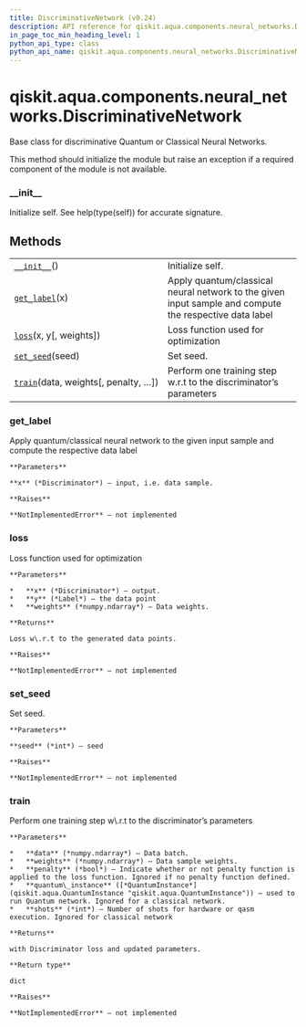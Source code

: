 ```yaml
---
title: DiscriminativeNetwork (v0.24)
description: API reference for qiskit.aqua.components.neural_networks.DiscriminativeNetwork in qiskit v0.24
in_page_toc_min_heading_level: 1
python_api_type: class
python_api_name: qiskit.aqua.components.neural_networks.DiscriminativeNetwork
---
```


<span id="qiskit-aqua-components-neural-networks-discriminativenetwork" />

# qiskit.aqua.components.neural\_networks.DiscriminativeNetwork

<Class id="qiskit.aqua.components.neural_networks.DiscriminativeNetwork" isDedicatedPage={true} github="https://github.com/qiskit-community/qiskit-aqua/tree/stable/0.8/qiskit/aqua/components/neural_networks/discriminative_network.py" signature="DiscriminativeNetwork" modifiers="class">
  Base class for discriminative Quantum or Classical Neural Networks.

  This method should initialize the module but raise an exception if a required component of the module is not available.

  ### \_\_init\_\_

  <Function id="qiskit.aqua.components.neural_networks.DiscriminativeNetwork.__init__" signature="__init__()" modifiers="abstract">
    Initialize self. See help(type(self)) for accurate signature.
  </Function>

  ## Methods

  |                                                                                                                                                                                   |                                                                                                        |
  | --------------------------------------------------------------------------------------------------------------------------------------------------------------------------------- | ------------------------------------------------------------------------------------------------------ |
  | [`__init__`](#qiskit.aqua.components.neural_networks.DiscriminativeNetwork.__init__ "qiskit.aqua.components.neural_networks.DiscriminativeNetwork.__init__")()                    | Initialize self.                                                                                       |
  | [`get_label`](#qiskit.aqua.components.neural_networks.DiscriminativeNetwork.get_label "qiskit.aqua.components.neural_networks.DiscriminativeNetwork.get_label")(x)                | Apply quantum/classical neural network to the given input sample and compute the respective data label |
  | [`loss`](#qiskit.aqua.components.neural_networks.DiscriminativeNetwork.loss "qiskit.aqua.components.neural_networks.DiscriminativeNetwork.loss")(x, y\[, weights])                | Loss function used for optimization                                                                    |
  | [`set_seed`](#qiskit.aqua.components.neural_networks.DiscriminativeNetwork.set_seed "qiskit.aqua.components.neural_networks.DiscriminativeNetwork.set_seed")(seed)                | Set seed.                                                                                              |
  | [`train`](#qiskit.aqua.components.neural_networks.DiscriminativeNetwork.train "qiskit.aqua.components.neural_networks.DiscriminativeNetwork.train")(data, weights\[, penalty, …]) | Perform one training step w\.r.t to the discriminator’s parameters                                     |

  ### get\_label

  <Function id="qiskit.aqua.components.neural_networks.DiscriminativeNetwork.get_label" signature="get_label(x)" modifiers="abstract">
    Apply quantum/classical neural network to the given input sample and compute the respective data label

    **Parameters**

    **x** (*Discriminator*) – input, i.e. data sample.

    **Raises**

    **NotImplementedError** – not implemented
  </Function>

  ### loss

  <Function id="qiskit.aqua.components.neural_networks.DiscriminativeNetwork.loss" signature="loss(x, y, weights=None)" modifiers="abstract">
    Loss function used for optimization

    **Parameters**

    *   **x** (*Discriminator*) – output.
    *   **y** (*Label*) – the data point
    *   **weights** (*numpy.ndarray*) – Data weights.

    **Returns**

    Loss w\.r.t to the generated data points.

    **Raises**

    **NotImplementedError** – not implemented
  </Function>

  ### set\_seed

  <Function id="qiskit.aqua.components.neural_networks.DiscriminativeNetwork.set_seed" signature="set_seed(seed)" modifiers="abstract">
    Set seed.

    **Parameters**

    **seed** (*int*) – seed

    **Raises**

    **NotImplementedError** – not implemented
  </Function>

  ### train

  <Function id="qiskit.aqua.components.neural_networks.DiscriminativeNetwork.train" signature="train(data, weights, penalty=False, quantum_instance=None, shots=None)" modifiers="abstract">
    Perform one training step w\.r.t to the discriminator’s parameters

    **Parameters**

    *   **data** (*numpy.ndarray*) – Data batch.
    *   **weights** (*numpy.ndarray*) – Data sample weights.
    *   **penalty** (*bool*) – Indicate whether or not penalty function is applied to the loss function. Ignored if no penalty function defined.
    *   **quantum\_instance** ([*QuantumInstance*](qiskit.aqua.QuantumInstance "qiskit.aqua.QuantumInstance")) – used to run Quantum network. Ignored for a classical network.
    *   **shots** (*int*) – Number of shots for hardware or qasm execution. Ignored for classical network

    **Returns**

    with Discriminator loss and updated parameters.

    **Return type**

    dict

    **Raises**

    **NotImplementedError** – not implemented
  </Function>
</Class>

